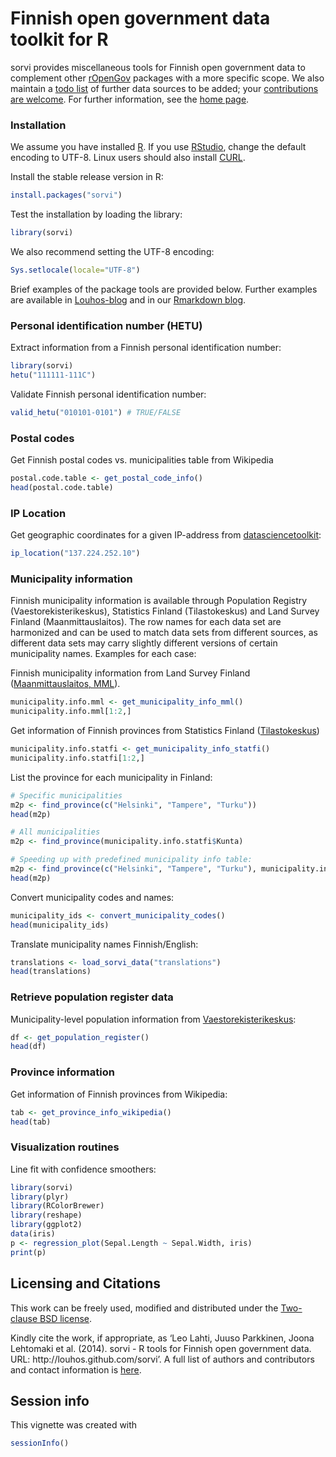 <!--
%\VignetteEngine{knitr::knitr}
%\VignetteIndexEntry{sorvi Markdown Vignette made with knitr}

Joissakin esimerkeissa tarvittavat riippuvuudet 
	<a href="http://trac.osgeo.org/gdal/wiki/DownloadSource">GDAL</a>, 
	<a href="http://freeglut.sourceforge.net/">freeglut</a>, 
	<a href="http://xmlsoft.org/downloads.html">XML</a>, 
	<a href="http://trac.osgeo.org/geos">GEOS</a> ja 
	<a href="http://trac.osgeo.org/proj">PROJ.4</a>. 

-->

Finnish open government data toolkit for R
===========

sorvi provides miscellaneous tools for Finnish open government data to
complement other [rOpenGov](http://ropengov.github.io/projects)
packages with a more specific scope. We also maintain a [todo
list](https://github.com/rOpenGov/sorvi/blob/master/vignettes/todo-datasets.md) of further data sources to be added; your
[contributions are
welcome](http://louhos.github.com/contact.html). For further
information, see the [home page](http://louhos.github.com/sorvi).


### Installation

We assume you have installed [R](http://www.r-project.org/). If you
use [RStudio](http://www.rstudio.com/ide/download/desktop), change the
default encoding to UTF-8. Linux users should also install
[CURL](http://curl.haxx.se/download.html).

Install the stable release version in R:

```r
install.packages("sorvi")
```

Test the installation by loading the library:

```r
library(sorvi)
```

We also recommend setting the UTF-8 encoding:

```r
Sys.setlocale(locale="UTF-8") 
```

Brief examples of the package tools are provided below. Further
examples are available in [Louhos-blog](http://louhos.wordpress.com)
and in our [Rmarkdown blog](http://louhos.github.io/archive.html).


### Personal identification number (HETU)

Extract information from a Finnish personal identification number:

```r
library(sorvi)
hetu("111111-111C")
```

Validate Finnish personal identification number:

```r
valid_hetu("010101-0101") # TRUE/FALSE
```

### Postal codes

Get Finnish postal codes vs. municipalities table from Wikipedia

```r
postal.code.table <- get_postal_code_info() 
head(postal.code.table)
```

### IP Location

Get geographic coordinates for a given IP-address from
[datasciencetoolkit](http://www.datasciencetoolkit.org//ip2coordinates/):

```r
ip_location("137.224.252.10")
```


### Municipality information

Finnish municipality information is available through Population
Registry (Vaestorekisterikeskus), Statistics Finland (Tilastokeskus)
and Land Survey Finland (Maanmittauslaitos). The row names for each
data set are harmonized and can be used to match data sets from
different sources, as different data sets may carry slightly different
versions of certain municipality names. Examples for each case:

Finnish municipality information from Land Survey Finland ([Maanmittauslaitos, MML](http://www.maanmittauslaitos.fi/aineistot-palvelut/latauspalvelut/avoimien-aineistojen-tiedostopalvelu)). 

```r
municipality.info.mml <- get_municipality_info_mml()
municipality.info.mml[1:2,]
```

Get information of Finnish provinces from Statistics Finland ([Tilastokeskus](http://pxweb2.stat.fi/Database/Kuntien%20perustiedot/Kuntien%20perustiedot/Kuntaportaali.px))

```r
municipality.info.statfi <- get_municipality_info_statfi()
municipality.info.statfi[1:2,]
```

List the province for each municipality in Finland:
```r

# Specific municipalities
m2p <- find_province(c("Helsinki", "Tampere", "Turku")) 
head(m2p)

# All municipalities
m2p <- find_province(municipality.info.statfi$Kunta) 

# Speeding up with predefined municipality info table:
m2p <- find_province(c("Helsinki", "Tampere", "Turku"), municipality.info.mml)
head(m2p)
```

Convert municipality codes and names:
```r
municipality_ids <- convert_municipality_codes()
head(municipality_ids)
```

Translate municipality names Finnish/English:

```r
translations <- load_sorvi_data("translations")
head(translations)
```

### Retrieve population register data

Municipality-level population information from [Vaestorekisterikeskus](http://vrk.fi/default.aspx?docid=5127&site=3&id=0):

```r
df <- get_population_register()
head(df)
```

### Province information

Get information of Finnish provinces from Wikipedia:

```r
tab <- get_province_info_wikipedia()
head(tab)
```


### Visualization routines

Line fit with confidence smoothers:

```r
library(sorvi)
library(plyr)
library(RColorBrewer)
library(reshape)
library(ggplot2)
data(iris)
p <- regression_plot(Sepal.Length ~ Sepal.Width, iris) 
print(p)
```


## Licensing and Citations

This work can be freely used, modified and distributed under the 
[Two-clause BSD license](http://en.wikipedia.org/wiki/BSD\_licenses).

Kindly cite the work, if appropriate, as 'Leo Lahti, Juuso Parkkinen,
Joona Lehtomaki et al. (2014). sorvi - R tools for Finnish open
government data. URL: http://louhos.github.com/sorvi'. A full list of
authors and contributors and contact information is
[here](http://louhos.github.com/contact).

## Session info

This vignette was created with

```r
sessionInfo()
```




